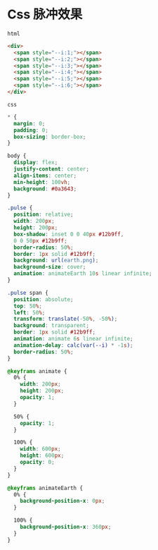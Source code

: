 # Css 脉冲效果

`html`

```html
<div>
  <span style="--i:1;"></span>
  <span style="--i:2;"></span>
  <span style="--i:3;"></span>
  <span style="--i:4;"></span>
  <span style="--i:5;"></span>
  <span style="--i:6;"></span>
</div>
```

`css`

```css
* {
  margin: 0;
  padding: 0;
  box-sizing: border-box;
}

body {
  display: flex;
  justify-content: center;
  align-items: center;
  min-height: 100vh;
  background: #0a3643;
}

.pulse {
  position: relative;
  width: 200px;
  height: 200px;
  box-shadow: inset 0 0 40px #12b9ff,
  0 0 50px #12b9ff;
  border-radius: 50%;
  border: 1px solid #12b9ff;
  background: url(earth.png);
  background-size: cover;
  animation: animateEarth 10s linear infinite;
}

.pulse span {
  position: absolute;
  top: 50%;
  left: 50%;
  transform: translate(-50%, -50%);
  background: transparent;
  border: 1px solid #12b9ff;
  animation: animate 6s linear infinite;
  animation-delay: calc(var(--i) * -1s);
  border-radius: 50%;
}

@keyframs animate {
  0% {
    width: 200px;
    height: 200px;
    opacity: 1;
  }

  50% {
    opacity: 1;
  }

  100% {
    width: 600px;
    height: 600px;
    opacity: 0;
  }
}

@keyframs animateEarth {
  0% {
    background-position-x: 0px;
  }

  100% {
    background-position-x: 360px;
  }
}
```